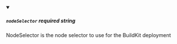 
<details className="config-field" data-expandable="false" open>
<summary>

##### `nodeSelector` <span class="config-field-required" data-required="false">required</span> <span class="config-field-type">string</span> <span class="config-field-default"></span> <span class="config-field-enum"></span>

NodeSelector is the node selector to use for the BuildKit deployment

</summary>



</details>
